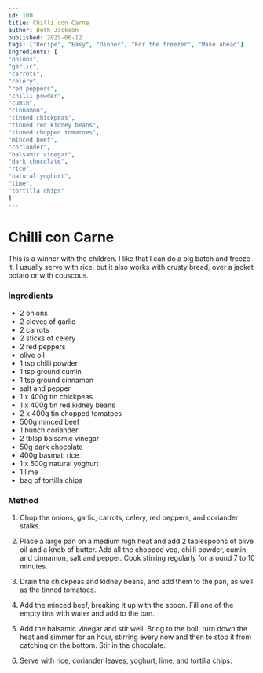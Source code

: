 ```yaml
---
id: 100
title: Chilli con Carne
author: Beth Jackson
published: 2025-06-12
tags: ["Recipe", "Easy", "Dinner", "For the freezer", "Make ahead"]
ingredients: [
"onions",
"garlic",
"carrots",
"celery",
"red peppers",
"chilli powder",
"cumin",
"cinnamon",
"tinned chickpeas",
"tinned red kidney beans",
"tinned chopped tomatoes",
"minced beef",
"coriander",
"balsamic vinegar",
"dark chocolate",
"rice",
"natural yoghurt",
"lime",
"tortilla chips"
]
---
```


# Chilli con Carne

<BlogTextWrapper>

This is a winner with the children. I like that I can do a big batch and freeze it. I usually serve with rice, but it also works with crusty bread, over a jacket potato or with couscous.

</BlogTextWrapper>

<BlogTextWrapper>

### Ingredients

- 2 onions
- 2 cloves of garlic
- 2 carrots
- 2 sticks of celery
- 2 red peppers
- olive oil
- 1 tsp chilli powder
- 1 tsp ground cumin
- 1 tsp ground cinnamon
- salt and pepper
- 1 x 400g tin chickpeas
- 1 x 400g tin red kidney beans
- 2 x 400g tin chopped tomatoes
- 500g minced beef
- 1 bunch coriander
- 2 tblsp balsamic vinegar
- 50g dark chocolate
- 400g basmati rice
- 1 x 500g natural yoghurt
- 1 lime
- bag of tortilla chips

### Method

1. Chop the onions, garlic, carrots, celery, red peppers, and coriander stalks.

2. Place a large pan on a medium high heat and add 2 tablespoons of olive oil and a knob of butter. Add all the chopped veg, chilli powder, cumin, and cinnamon, salt and pepper. Cook stirring regularly for around 7 to 10 minutes.

3. Drain the chickpeas and kidney beans, and add them to the pan, as well as the tinned tomatoes.

4. Add the minced beef, breaking it up with the spoon. Fill one of the empty tins with water and add to the pan.

5. Add the balsamic vinegar and stir well. Bring to the boil, turn down the heat and simmer for an hour, stirring every now and then to stop it from catching on the bottom. Stir in the chocolate.

6. Serve with rice, coriander leaves, yoghurt, lime, and tortilla chips.

</BlogTextWrapper>

<ClickableTags tags={tags} />
